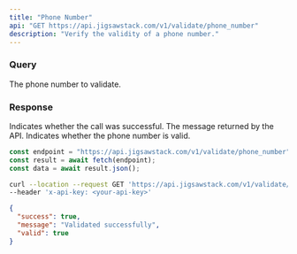 ```yaml
---
title: "Phone Number"
api: "GET https://api.jigsawstack.com/v1/validate/phone_number"
description: "Verify the validity of a phone number."
---
```


### Query

<ParamField query="phone_number" type="string" required>
  The phone number to validate.
</ParamField>

<Snippet file="header.mdx" />

### Response

<ResponseField name="success" type="boolean">
  Indicates whether the call was successful.
</ResponseField>

<ResponseField name="message" type="string">
  The message returned by the API.
</ResponseField>

<ResponseField name="valid" type="boolean">
  Indicates whether the phone number is valid.
</ResponseField>

<RequestExample>

```javascript Node.js
const endpoint = "https://api.jigsawstack.com/v1/validate/phone_number";
const result = await fetch(endpoint);
const data = await result.json();
```

```bash Example Request
curl --location --request GET 'https://api.jigsawstack.com/v1/validate/phone_number' \
--header 'x-api-key: <your-api-key>'
```

</RequestExample>

<ResponseExample>

```json Response
{
  "success": true,
  "message": "Validated successfully",
  "valid": true
}
```

</ResponseExample>
